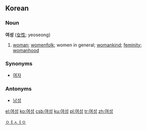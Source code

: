 ==Korean==

===Noun===
'''여성''' ([[女性]]; yeoseong)

# [[woman]]; [[womenfolk]]; women in general; [[womankind]]; [[feminity]]; [[womanhood]]

===Synonyms===
*[[여자]]

===Antonyms===
*[[남성]]

[[Category:Korean nouns|ㅇㅕㅅㅓㅇ]]

[[el:여성]]
[[ko:여성]]
[[csb:여성]]
[[ku:여성]]
[[pl:여성]]
[[tr:여성]]
[[zh:여성]]